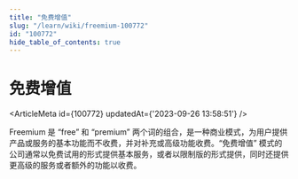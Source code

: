 ```yaml
---
title: "免费增值"
slug: "/learn/wiki/freemium-100772"
id: "100772"
hide_table_of_contents: true
---
```



# 免费增值

<ArticleMeta id={100772} updatedAt={'2023-09-26 13:58:51'} />
<div className='border-solid border-b border-t-0 my-4 border-[var(--ifm-color-gray-300)]' />

Freemium 是 “free” 和 “premium” 两个词的组合，是一种商业模式，为用户提供产品或服务的基本功能而不收费，并对补充或高级功能收费。“免费增值” 模式的公司通常以免费试用的形式提供基本服务，或者以限制版的形式提供，同时还提供更高级的服务或者额外的功能以收费。
